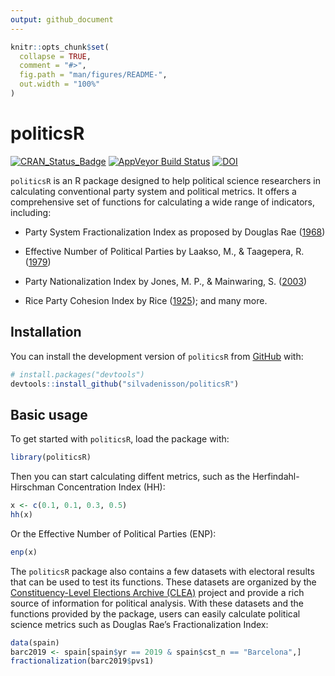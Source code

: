 ```yaml
---
output: github_document
---
```


<!-- README.md is generated from README.Rmd. Please edit that file -->

```r
knitr::opts_chunk$set(
  collapse = TRUE,
  comment = "#>",
  fig.path = "man/figures/README-",
  out.width = "100%"
)
```

# politicsR

<!-- badges: start -->
[![CRAN_Status_Badge](http://www.r-pkg.org/badges/version/politicsR)](https://cran.r-project.org/package=politicsR)
[![AppVeyor Build Status](https://ci.appveyor.com/api/projects/status/3xp80q2vnwfxwhif/branch/main?svg=true)](https://ci.appveyor.com/project/silvadenisson/politicsr/branch/main)
[![DOI](https://zenodo.org/badge/597187661.svg)](https://zenodo.org/badge/latestdoi/597187661)
<!-- badges: end -->

`politicsR` is an R package designed to help political science researchers in calculating conventional party system and political metrics. It offers a comprehensive set of functions for calculating a wide range of indicators, including:

- Party System Fractionalization Index as proposed by Douglas Rae ([1968](https://journals.sagepub.com/doi/abs/10.1177/001041406800100305?journalCode=cpsa))

- Effective Number of Political Parties by Laakso, M., & Taagepera, R. ([1979](https://journals.sagepub.com/doi/abs/10.1177/001041407901200101?journalCode=cpsa))

- Party Nationalization Index by Jones, M. P., & Mainwaring, S. ([2003](https://journals.sagepub.com/doi/abs/10.1177/13540688030092002?journalCode=ppqa))

- Rice Party Cohesion Index by Rice ([1925](https://www.jstor.org/stable/2142407)); and many more.


## Installation

You can install the development version of `politicsR` from [GitHub](https://github.com/) with:

```r
# install.packages("devtools")
devtools::install_github("silvadenisson/politicsR")
```

## Basic usage

To get started with `politicsR`, load the package with:

```r
library(politicsR)
```

Then you can start calculating diffent metrics, such as the Herfindahl-Hirschman Concentration Index (HH):

```r
x <- c(0.1, 0.1, 0.3, 0.5)
hh(x)
```

Or the Effective Number of Political Parties (ENP):


```r
enp(x)
```

The `politicsR` package also contains a few datasets with electoral results that can be used to test its functions. These datasets are organized by the [Constituency-Level Elections Archive (CLEA)](https://electiondataarchive.org/) project and provide a rich source of information for political analysis. With these datasets and the functions provided by the package, users can easily calculate political science metrics such as Douglas Rae’s Fractionalization Index:


```r
data(spain)
barc2019 <- spain[spain$yr == 2019 & spain$cst_n == "Barcelona",]
fractionalization(barc2019$pvs1)
```











